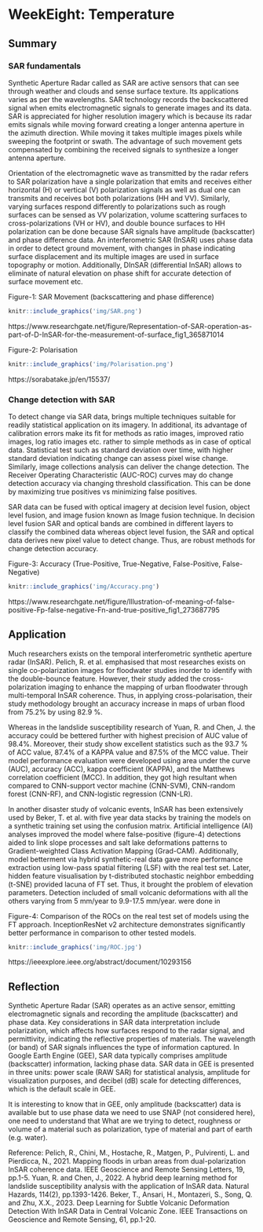 # WeekEight: Temperature

## Summary

### SAR fundamentals

Synthetic Aperture Radar called as SAR are active sensors that can see through weather and clouds and sense surface texture. Its applications varies as per the wavelengths. SAR technology records the backscattered signal when emits electromagnetic signals to generate images and its data. SAR is appreciated for higher resolution imagery which is because its radar emits signals while moving forward creating a longer antenna aperture in the azimuth direction. While moving it takes multiple images pixels while sweeping the footprint or swath. The advantage of such movement gets compensated by combining the received signals to synthesize a longer antenna aperture.

Orientation of the electromagnetic wave as transmitted by the radar refers to SAR polarization have a single polarization that emits and receives either horizontal (H) or vertical (V) polarization signals as well as dual one can transmits and receives bot both polarizations (HH and VV). Similarly, varying surfaces respond differently to polarizations such as rough surfaces can be sensed as VV polarization, volume scattering surfaces to cross-polarizations (VH or HV), and double bounce surfaces to HH polarization can be done because SAR signals have amplitude (backscatter) and phase difference data. An interferometric SAR (InSAR) uses phase data in order to detect ground movement, with changes in phase indicating surface displacement and its multiple images are used in surface topography or motion. Additionally, DInSAR (differential InSAR) allows to eliminate of natural elevation on phase shift for accurate detection of surface movement etc.

Figure-1: SAR Movement (backscattering and phase difference)

```r

knitr::include_graphics('img/SAR.png')

```

https://www.researchgate.net/figure/Representation-of-SAR-operation-as-part-of-D-InSAR-for-the-measurement-of-surface_fig1_365871014

Figure-2: Polarisation

```r

knitr::include_graphics('img/Polarisation.png')

```

https://sorabatake.jp/en/15537/

### Change detection with SAR

To detect change via SAR data, brings multiple techniques suitable for readily statistical application on its imagery. In additional, its advantage of calibration errors make its fit for methods as ratio images, improved ratio images, log ratio images etc. rather to simple methods as in case of optical data. Statistical test such as standard deviation over time, with higher standard deviation indicating change can assess pixel wise change. Similarly, image collections analysis can deliver the change detection. The Receiver Operating Characteristic (AUC-ROC) curves may do change detection accuracy via changing threshold classification. This can be done by maximizing true positives vs minimizing false positives.

SAR data can be fused with optical imagery at decision level fusion, object level fusion, and image fusion known as Image fusion technique. In decision level fusion SAR and optical bands are combined in different layers to classify the combined data whereas object level fusion, the SAR and optical data derives new pixel value to detect change. Thus, are robust methods for change detection accuracy.

Figure-3: Accuracy (True-Positive, True-Negative, False-Positive, False-Negative)

```r

knitr::include_graphics('img/Accuracy.png')

```

https://www.researchgate.net/figure/Illustration-of-meaning-of-false-positive-Fp-false-negative-Fn-and-true-positive_fig1_273687795

## Application

Much researchers exists on the temporal interferometric synthetic aperture radar (InSAR). Pelich, R. et al. emphasised that most researches exists on single co-polarization images for floodwater studies inorder to identify with the double-bounce feature. However, their study added the cross-polarization imaging to enhance the mapping of urban floodwater through multi-temporal InSAR coherence. Thus, in applying cross-polarisation, their study methodology brought an accuracy increase in maps of urban flood from 75.2% by using 82.9 %.

Whereas in the landslide susceptibility research of Yuan, R. and Chen, J. the accuracy could be bettered further with highest precision of AUC value of 98.4%. Moreover, their study show excellent statistics such as the 93.7 % of ACC value, 87.4% of a KAPPA value and 87.5% of the MCC value. Their model performance evaluation were developed using area under the curve (AUC), accuracy (ACC), kappa coefficient (KAPPA), and the Matthews correlation coefficient (MCC). In addition, they got high resultant when compared to CNN-support vector machine (CNN-SVM), CNN-random forest (CNN-RF), and CNN-logistic regression (CNN-LR).

In another disaster study of volcanic events, InSAR has been extensively used by Beker, T. et al. with five year data stacks by training the models on a synthetic training set using the confusion matrix. Artificial intelligence (AI) analyses improved the model where false-positive (figure-4) detections aided to link slope processes and salt lake deformations patterns to Gradient-weighted Class Activation Mapping (Grad-CAM). Additionally, model betterment via hybrid synthetic-real data gave more performance extraction using low-pass spatial filtering (LSF) with the real test set. Later, hidden feature visualisation by t-distributed stochastic neighbor embedding (t-SNE) provided lacuna of FT set. Thus, it brought the problem of elevation parameters. Detection included of small volcanic deformations with all the others varying from 5 mm/year to 9.9-17.5 mm/year. were done in

Figure-4: Comparison of the ROCs on the real test set of models using the FT approach. InceptionResNet v2 architecture demonstrates significantly better performance in comparison to other tested models.

```r

knitr::include_graphics('img/ROC.jpg')

```

https://ieeexplore.ieee.org/abstract/document/10293156

## Reflection

Synthetic Aperture Radar (SAR) operates as an active sensor, emitting electromagnetic signals and recording the amplitude (backscatter) and phase data. Key considerations in SAR data interpretation include polarization, which affects how surfaces respond to the radar signal, and permittivity, indicating the reflective properties of materials. The wavelength (or band) of SAR signals influences the type of information captured. In Google Earth Engine (GEE), SAR data typically comprises amplitude (backscatter) information, lacking phase data. SAR data in GEE is presented in three units: power scale (RAW SAR) for statistical analysis, amplitude for visualization purposes, and decibel (dB) scale for detecting differences, which is the default scale in GEE.

It is interesting to know that in GEE, only amplitude (backscatter) data is available but to use phase data we need to use SNAP (not considered here), one need to understand that What are we trying to detect, roughness or volume of a material such as polarization, type of material and part of earth (e.g. water).

Reference: Pelich, R., Chini, M., Hostache, R., Matgen, P., Pulvirenti, L. and Pierdicca, N., 2021. Mapping floods in urban areas from dual-polarization InSAR coherence data. IEEE Geoscience and Remote Sensing Letters, 19, pp.1-5. Yuan, R. and Chen, J., 2022. A hybrid deep learning method for landslide susceptibility analysis with the application of InSAR data. Natural Hazards, 114(2), pp.1393-1426. Beker, T., Ansari, H., Montazeri, S., Song, Q. and Zhu, X.X., 2023. Deep Learning for Subtle Volcanic Deformation Detection With InSAR Data in Central Volcanic Zone. IEEE Transactions on Geoscience and Remote Sensing, 61, pp.1-20.

